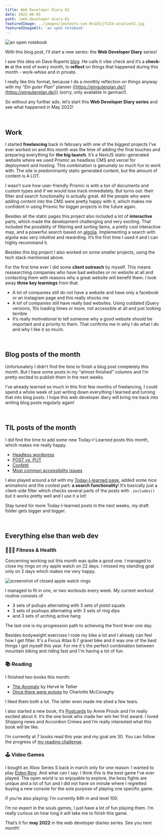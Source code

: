 ```yaml
---
title: Web Developer Diary 01
date: 2022-06-05
path: /web-developer-diary-01
featuredImage: ../images/jeshoots-com-9n1USijYJZ4-unsplash2.jpg
featuredImageAlt: 'an open notebook'
---
```


![an open notebook](../images/jeshoots-com-9n1USijYJZ4-unsplash2.jpg)

With this blog post, I’ll start a new series: the **Web Developer Diary**
series!

I saw this idea on Dave Ruperts
[blog](https://daverupert.com/2022/05/vibe-check-16/). He calls it vibe check
and it’s a **check-in** at the end of every month, to **reflect** on things that
happened during this month - work-whise and in private.

I really like this format, because I do a monthly reflection on things anyway
with my _“Ein guter Plan”_ planner
([https://einguterplan.de/](https://einguterplan.de/)) (sorry, only available in
german!).

So without any further ado, let’s start this **Web Developer Diary series** and
see what happened in May 2022!

<br />

## Work

I started **freelancing** back in february with one of the biggest projects I’ve
ever worked on and this month was the time of adding the final touches and
preparing everything for **the big launch**. It’s a NextJS static-generated
website where we used Prismic as headless CMS and vercel for deployment and
hosting. This combination is genuinely so much fun to work with. The site is
predominantly static generated content, but the amount of content is A LOT.

I wasn’t sure how user-friendly Prismic is with a ton of documents and custom
types and if we would lose track immediately. But turns out: their filter and
search functionality is actually great. All the people who were adding content
into the CMS were pretty happy with it, which makes me confident in using
Prismic for bigger projects in the future again.

Besides all the static pages this project also included a lot of **interactive**
parts, which made the development challenging and very exciting. That included
the possiblity of filtering and sorting items, a pretty cool interactive map,
and a powerful search based on
[algolia](https://www.algolia.com/). Implementing
a search with algolia was very intuitive and rewarding. It’s the first time I
used it and I can highly recommand it.

Besides this big project I also worked on some smaller projects, using the tech
stack mentioned above.

For the first time ever I did some **client outreach** by myself. This means
reasearching companies who have bad websites or no website at all and contacting
them with reasons why a great website will benefit them. I took away **three key
learnings** from that:

- A lot of companies still do not have a website and have only a facebook or an
  instagram page and this really shocks me
- A lof of companies still have really bad websites. Using outdated jQuery
  versions, 10s loading times or more, not accessible at all and just looking
  terrible
- It’s really motivational to tell someone why a good website should be
  important and a priority to them. That confirms me in why I do what I do and
  why I like it so much.

<br />

## Blog posts of the month

Unfortunalety I didn’t find the time to finish a blog post completely this
month. But I have some posts in my “almost finished” columns and I’m pretty
excited to publish them in the next weeks.

I’ve already learned so much in this first few months of freelancing, I could
spend a whole week of just writing down everything I learned and turning that
into blog posts. I hope this web developer diary will bring me back into writing
blog posts regularly again!

<br />

## TIL posts of the month

I did find the time to add some new Today-I-Learned posts this month, which
makes me really happy.

- [Headless wordpress](/today-i-learned/headless-wordpress/)
- [POST vs. PUT](/today-i-learned/post-vs-put/)
- [Confetti](/today-i-learned/confetti/)
- [Most common accessibility issues](/today-i-learned/most-common-accessibility-issues/)

I also played around a bit with my [Today-I-learned page](/today-i-learned),
added some nice animations and the coolest part: **a search functionality**!
It’s basically just a client-side filter which checks several parts of the posts
with `.includes()` but it works pretty well and I use it a lot!

Stay tuned for more Today-I-learned posts in the next weeks, my draft folder
gets bigger and bigger.

<br />

## Everything else than web dev

### 🏋🏻‍♂️ Fitness & Health

Concerning working out this month was quite a good one. I managed to close my
rings on my apple watch on 22 days. I missed my standing goal only on 2 days
which makes me very happy.

![screenshot of closed apple watch rings](../images/apple-watch-rings-may-2022.webp)

I managed to fit in one, or two workouts every week. My current workout routine
consists of

- 3 sets of pullups alternating with 3 sets of pistol squats
- 3 sets of pushups alternating with 3 sets of ring dips
- and 3 sets of arching active hang

The last one is my progression path to achieving the front lever one day.

Besides bodyweight exercises I rode my bike a lot and I already can feel how I
get fitter. It's a Focus Atlas 6.7 gravel bike and it was one of the best things
I got myself this year. For me it's the perfect combination between mountain
biking and riding fast and I'm having a lot of fun.

### 📚 Reading

I finished two books this month:

- [The Anomaly](https://www.goodreads.com/book/show/56920684-the-anomaly)
  by Hervé le Tellier
- [Once there were wolves](https://www.goodreads.com/book/show/54860573-once-there-were-wolves)
  by Charlotte McConaghy

I liked them both a lot. The latter even made me shed a few tears.

I also started a new book, it’s
[Postcards](https://www.goodreads.com/book/show/28000.Postcards)
by Annie Proulx and I’m really excited about it. It’s the one book who made her
win her first award. I loved Shipping news and Accordion Crimes and I’m really
interested what this book will be like.

I’m currently at 7 books read this year and my goal are 30. You can follow the
progress of
[my reading challenge](https://www.goodreads.com/user_challenges/31803693).

### 🕹 Video Games

I bought an Xbox Series S back in march only for one reason: I wanted to play
[Elden Ring](https://en.bandainamcoent.eu/elden-ring/elden-ring).
And what can I say: I think this is the best game I’ve ever played. The open
world is so enjoyable to explore, the boss fights are unique and a lot of fun
and I did not have on minute where I regretted buying a new console for the sole
purpose of playing one specific game.

If you’re also playing: I’m currently 84h in and level 100.

I’m no expert in the souls games, I just have a lot of fun playing them. I’m
really curious on how long it will take me to finish this game.

That’s it for **may 2022** in the web developer diaries series. See you next
month!
